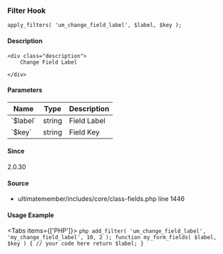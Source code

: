 
<UMBreadCrumb type="filter"/>

### Filter Hook    
    
```
apply_filters( 'um_change_field_label', $label, $key );
```

#### Description
    <div class="description">
        Change Field Label
 
    </div>

#### Parameters
            
<table className="table-auto mt-2 border dark:border-gray-500 p-5 text-sm text-left">
<thead>
<tr>
<th  className="px-3">Name</th>
<th  className="px-3">Type</th>
<th  className="px-3">Description</th>
</tr>
</thead>
<tbody>
               <tr >
               <td className="px-3 py-2">`$label`</td>
               <td className="px-3 py-2">string</td>
               <td className="px-3 py-2 text-sm">Field Label</td>
               </tr>
               <tr >
               <td className="px-3 py-2">`$key`</td>
               <td className="px-3 py-2">string</td>
               <td className="px-3 py-2 text-sm">Field Key</td>
               </tr>
</tbody>
</table>

#### Since
<div class="description">
2.0.30
</div>

#### Source
  - <Link href="https://github.com/ultimatemember/ultimatemember/tree/2.5.0/includes/core/class-fields.php#L1446">ultimatemember/includes/core/class-fields.php</Link> <Link href="https://github.com/ultimatemember/ultimatemember/tree/2.5.0/includes/core/class-fields.php#L1446">line 1446</Link>



#### Usage Example

<Tabs items={['PHP']}>
    <Tab>
    ```php
    add_filter( 'um_change_field_label', 'my_change_field_label', 10, 2 );
 function my_form_fields( $label, $key ) {
     // your code here
     return $label;
 }
    ```
    </Tab>
</Tabs>